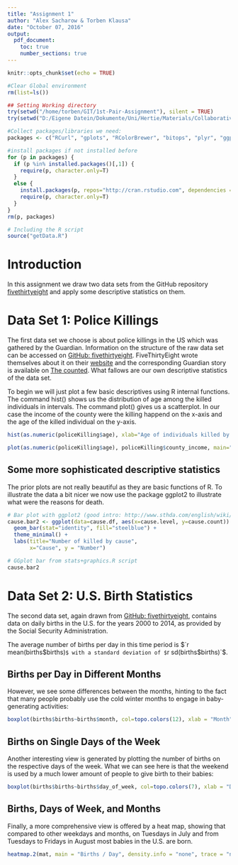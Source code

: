 ```yaml
---
title: "Assignment 1"
author: "Alex Sacharow & Torben Klausa"
date: "October 07, 2016"
output: 
  pdf_document:
    toc: true
    number_sections: true
---
```


```r
knitr::opts_chunk$set(echo = TRUE)

#Clear Global environment
rm(list=ls())

## Setting Working directory
try(setwd("/home/torben/GIT/1st-Pair-Assignment"), silent = TRUE)
try(setwd("D:/Eigene Datein/Dokumente/Uni/Hertie/Materials/Collaborative Social Science Data Analysis/1st-Pair-Assignment"), silent = TRUE)

#Collect packages/libraries we need:
packages <- c("RCurl", "gplots", "RColorBrewer", "bitops", "plyr", "ggplot2", "vcd")

#install packages if not installed before
for (p in packages) {
  if (p %in% installed.packages()[,1]) {
    require(p, character.only=T)
  }
  else {
    install.packages(p, repos="http://cran.rstudio.com", dependencies = TRUE)
    require(p, character.only=T)
  }
}
rm(p, packages)

# Including the R script
source("getData.R")
```

# Introduction

In this assignment we draw two data sets from the GitHub repository [fivethirtyeight](https://github.com/fivethirtyeight) and apply some descriptive statistics on them.

# Data Set 1: Police Killings

The first data set we choose is about police killings in the US which was gathered by the Guardian. Information on the structure of the raw data set can be accessed on [GitHub: fivethirtyeight](https://github.com/fivethirtyeight/data/tree/master/police-killings). FiveThirtyEight wrote themselves about it on their [website](http://fivethirtyeight.com/features/where-police-have-killed-americans-in-2015/) and the corresponding Guardian story is available on [The counted](https://www.theguardian.com/us-news/ng-interactive/2015/jun/01/the-counted-police-killings-us-database). What fallows are our own descriptive statistics of the data set.

To begin we will just plot a few basic descriptives using R internal functions. The command hist() shows us the distribution of age among the killed individuals in intervals. The command plot() gives us a scatterplot. In our case the income of the county were the killing happend on the x-axis and the age of the killed individual on the y-axis.

```r
hist(as.numeric(policeKilling$age), xlab="Age of individuals killed by police", main="Distribution of age of police victims", col="lightgreen")
```

```r
plot(as.numeric(policeKilling$age), policeKilling$county_income, main="Scatterplot of the age and the county median income of the killed", xlab="Age of the killed individuals", ylab="Median county income")
```

## Some more sophisticated descriptive statistics

The prior plots are not really beautiful as they are basic functions of R. To illustrate the data a bit nicer we now use the package ggplot2 to illustrate what were the reasons for death.

```r
# Bar plot with ggplot2 (good intro: http://www.sthda.com/english/wiki/ggplot2-barplots-quick-start-guide-r-software-and-data-visualization)
cause.bar2 <- ggplot(data=cause.df, aes(x=cause.level, y=cause.count)) + 
  geom_bar(stat="identity", fill="steelblue") +
  theme_minimal() +
  labs(title="Number of killed by cause", 
       x="Cause", y = "Number")

# GGplot bar from stats+graphics.R script
cause.bar2
```

# Data Set 2: U.S. Birth Statistics

The second data set, again drawn from [GitHub: fivethirtyeight](https://github.com/fivethirtyeight/data/tree/master/births), contains data on daily births in the U.S. for the years 2000 to 2014, as provided by the Social Security Administration.

The average number of births per day in this time period is $`r mean(births$births)`$ with a standard deviation of $`r sd(births$births)`$. 

## Births per Day in Different Months

However, we see some differences between the months, hinting to the fact that many people probably use the cold winter months to engage in baby-generating activities:

```r
boxplot(births$births~births$month, col=topo.colors(12), xlab = "Month", ylab = "Births", las = 2)
```

## Births on Single Days of the Week

Another interesting view is generated by plotting the number of births on the respective days of the week. What we can see here is that the weekend is used by a much lower amount of people to give birth to their babies:

```r
boxplot(births$births~births$day_of_week, col=topo.colors(7), xlab = "Day of Week", ylab = "Births",  las = 2)
```

## Births, Days of Week, and Months

Finally, a more comprehensive view is offered by a heat map, showing that compared to other weekdays and months, on Tuesdays in July and from Tuesdays to Fridays in August most babies in the U.S. are born.

```r
heatmap.2(mat, main = "Births / Day", density.info = "none", trace = "none", dendrogram = "none", Rowv = NA, Colv = NA)
```
